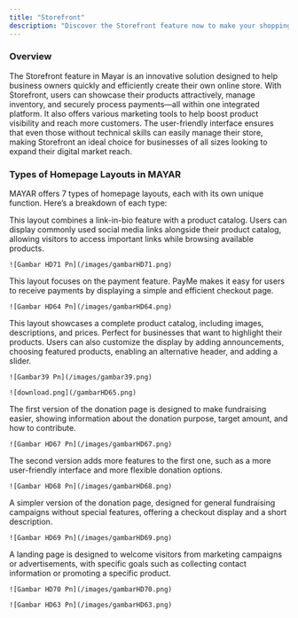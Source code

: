 ```yaml
---
title: "Storefront"
description: "Discover the Storefront feature now to make your shopping experience easier and faster!"
---
```


### Overview

The Storefront feature in Mayar is an innovative solution designed to help business owners quickly and efficiently create their own online store. With Storefront, users can showcase their products attractively, manage inventory, and securely process payments—all within one integrated platform. It also offers various marketing tools to help boost product visibility and reach more customers. The user-friendly interface ensures that even those without technical skills can easily manage their store, making Storefront an ideal choice for businesses of all sizes looking to expand their digital market reach.

### **Types of Homepage Layouts in MAYAR**

MAYAR offers 7 types of homepage layouts, each with its own unique function. Here’s a breakdown of each type:

<Steps>
  <Step title="Homepage – Link Bio + Catalog (Default)">
    This layout combines a link-in-bio feature with a product catalog. Users can display commonly used social media links alongside their product catalog, allowing visitors to access important links while browsing available products.

    ![Gambar HD71 Pn](/images/gambarHD71.png)
  </Step>
  <Step title="Homepage – PayMe">
    This layout focuses on the payment feature. PayMe makes it easy for users to receive payments by displaying a simple and efficient checkout page.

    ![Gambar HD64 Pn](/images/gambarHD64.png)
  </Step>
  <Step title="Homepage – Product Catalog">
    This layout showcases a complete product catalog, including images, descriptions, and prices. Perfect for businesses that want to highlight their products. Users can also customize the display by adding announcements, choosing featured products, enabling an alternative header, and adding a slider.

    ![Gambar39 Pn](/images/gambar39.png)

    ![download.png](/gambarHD65.png)
  </Step>
  <Step title="Homepage – Donation V1">
    The first version of the donation page is designed to make fundraising easier, showing information about the donation purpose, target amount, and how to contribute.

    ![Gambar HD67 Pn](/images/gambarHD67.png)
  </Step>
  <Step title="Homepage – Donation V2">
    The second version adds more features to the first one, such as a more user-friendly interface and more flexible donation options.

    ![Gambar HD68 Pn](/images/gambarHD68.png)
  </Step>
  <Step title="Homepage – Generic Donation">
    A simpler version of the donation page, designed for general fundraising campaigns without special features, offering a checkout display and a short description.

    ![Gambar HD69 Pn](/images/gambarHD69.png)
  </Step>
  <Step title="Homepage – Landing Page">
    A landing page is designed to welcome visitors from marketing campaigns or advertisements, with specific goals such as collecting contact information or promoting a specific product.

    ![Gambar HD70 Pn](/images/gambarHD70.png)

    ![Gambar HD63 Pn](/images/gambarHD63.png)
  </Step>
</Steps>